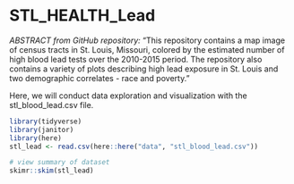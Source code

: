 # STL_HEALTH_Lead
*ABSTRACT from GitHub repository:* "This repository contains a map image of census tracts in St. Louis, Missouri, colored by the estimated number of high blood lead tests over the 2010-2015 period. The repository also contains a variety of plots describing high lead exposure in St. Louis and two demographic correlates - race and poverty." 

Here, we will conduct data exploration and visualization with the stl_blood_lead.csv file. 

```r
library(tidyverse)
library(janitor)
library(here)
stl_lead <- read.csv(here::here("data", "stl_blood_lead.csv"))

# view summary of dataset
skimr::skim(stl_lead)



```







